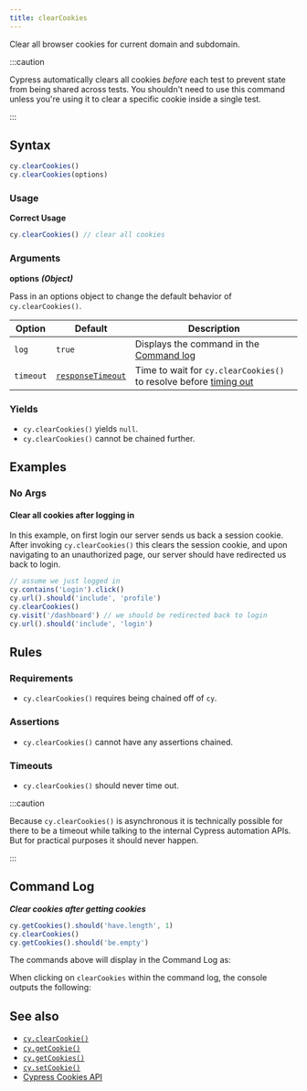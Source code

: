 ```yaml
---
title: clearCookies
---
```


Clear all browser cookies for current domain and subdomain.

:::caution

Cypress automatically clears all cookies _before_ each test to prevent state
from being shared across tests. You shouldn't need to use this command unless
you're using it to clear a specific cookie inside a single test.

:::

## Syntax

```javascript
cy.clearCookies()
cy.clearCookies(options)
```

### Usage

**<Icon name="check-circle" color="green" /> Correct Usage**

```javascript
cy.clearCookies() // clear all cookies
```

### Arguments

**<Icon name="angle-right" /> options** **_(Object)_**

Pass in an options object to change the default behavior of `cy.clearCookies()`.

| Option    | Default                                                        | Description                                                                              |
| --------- | -------------------------------------------------------------- | ---------------------------------------------------------------------------------------- |
| `log`     | `true`                                                         | Displays the command in the [Command log](/guides/core-concepts/cypress-app#Command-Log) |
| `timeout` | [`responseTimeout`](/guides/references/configuration#Timeouts) | Time to wait for `cy.clearCookies()` to resolve before [timing out](#Timeouts)           |

### Yields [<Icon name="question-circle"/>](/guides/core-concepts/introduction-to-cypress#Subject-Management)

- `cy.clearCookies()` yields `null`.</li><li>`cy.clearCookies()` cannot
be chained further.

## Examples

### No Args

#### Clear all cookies after logging in <E2EOnlyBadge />

In this example, on first login our server sends us back a session cookie. After
invoking `cy.clearCookies()` this clears the session cookie, and upon navigating
to an unauthorized page, our server should have redirected us back to login.

```javascript
// assume we just logged in
cy.contains('Login').click()
cy.url().should('include', 'profile')
cy.clearCookies()
cy.visit('/dashboard') // we should be redirected back to login
cy.url().should('include', 'login')
```

## Rules

### Requirements [<Icon name="question-circle"/>](/guides/core-concepts/introduction-to-cypress#Chains-of-Commands)

- `cy.clearCookies()` requires being chained off of `cy`.

### Assertions [<Icon name="question-circle"/>](/guides/core-concepts/introduction-to-cypress#Assertions)

- `cy.clearCookies()` cannot have any assertions chained.

### Timeouts [<Icon name="question-circle"/>](/guides/core-concepts/introduction-to-cypress#Timeouts)

- `cy.clearCookies()` should never time out.

:::caution

Because `cy.clearCookies()` is asynchronous it is technically possible for there
to be a timeout while talking to the internal Cypress automation APIs. But for
practical purposes it should never happen.

:::

## Command Log

**_Clear cookies after getting cookies_**

```javascript
cy.getCookies().should('have.length', 1)
cy.clearCookies()
cy.getCookies().should('be.empty')
```

The commands above will display in the Command Log as:

<DocsImage src="/img/api/clearcookies/clear-all-cookies-in-cypress-tests.png" alt="Command Log" />

When clicking on `clearCookies` within the command log, the console outputs the
following:

<DocsImage src="/img/api/clearcookies/inspect-cleared-cookies-in-console.png" alt="Console Log" />

## See also

- [`cy.clearCookie()`](/api/commands/clearcookie)
- [`cy.getCookie()`](/api/commands/getcookie)
- [`cy.getCookies()`](/api/commands/getcookies)
- [`cy.setCookie()`](/api/commands/setcookie)
- [Cypress Cookies API](/api/cypress-api/cookies)
